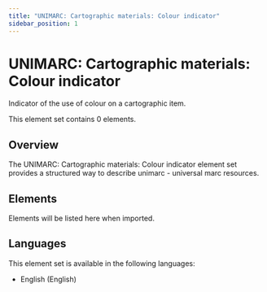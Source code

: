 ```yaml
---
title: "UNIMARC: Cartographic materials: Colour indicator"
sidebar_position: 1
---
```


# UNIMARC: Cartographic materials: Colour indicator

Indicator of the use of colour on a cartographic item.

This element set contains 0 elements.

## Overview

The UNIMARC: Cartographic materials: Colour indicator element set provides a structured way to describe unimarc - universal marc resources.

## Elements

Elements will be listed here when imported.

## Languages

This element set is available in the following languages:
- English (English)
